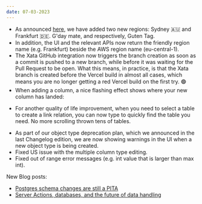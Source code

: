 ```yaml
---
date: 07-03-2023
---
```


- As announced [here](https://xata.io/blog/new-regions_sydney-frankfurt), we have added two new regions: Sydney 🇦🇺 and Frankfurt 🇩🇪. G'day mate, and respectively, Guten Tag.
- In addition, the UI and the relevant APIs now return the friendly region name (e.g. Frankfurt) beside the AWS region name (eu-central-1).
- The Xata GitHub integration now triggers the branch creation as soon as a commit is pushed to a new branch, while before it was waiting for the Pull Request to be open. What this means, in practice, is that the Xata branch is created before the Vercel build in almost all cases, which means you are no longer getting a red Vercel build on the first try. 🟢
- When adding a column, a nice flashing effect shows where your new column has landed:

<ArticleVideo 
    platform="html" 
    src="https://github.com/xataio/mdx-changelog/raw/main/images/add_column_flash.mp4" 
    width="1024"
    height="976"
/>

- For another quality of life improvement, when you need to select a table to create a link relation, you can now type to quickly find the table you need. No more scrolling thrown tens of tables.

<ArticleVideo 
    platform="html" 
    src="https://github.com/xataio/mdx-changelog/raw/main/images/link_column_select.mp4" 
    width="1024"
    height="976"
/>

- As part of our object type deprecation plan, which we announced in the last Changelog edition, we are now showing warnings in the UI when a new object type is being created.
- Fixed US issue with the multiple column type editing.
- Fixed out of range error messages (e.g. int value that is larger than max int).

New Blog posts:

- [Postgres schema changes are still a PITA](https://xata.io/blog/postgres-schema-changes-pita)
- [Server Actions, databases, and the future of data handling](https://xata.io/blog/server-actions-data-handling)